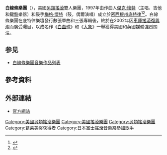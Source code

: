 {{Infobox musical artist
| Name                = 白線條樂團
| Img                 = Meg & Jack, The White Stripes.jpg
| Img_capt            = 梅格·懷特和傑克·懷特於[[巴塞隆納|巴塞隆納]]春天音樂季，2007年
| Background          = group_or_band
| Origin              = [[美國|美國]][[密西根州|密西根州]][[底特律|底特律]]
| Genre               = [[搖滾樂|搖滾]]、[[另類搖滾|另類搖滾]]、[[車庫搖滾|車庫搖滾]]、[[藍調搖滾|藍調搖滾]]、[[龐克搖滾|龐克搖滾]]<ref>{{cite web|url=http://www.ew.com/ew/article/0,,659881_3,00.html|title=The Return of (Good) Alt-Rock|first1=Brian|last1=Hiatt|first2=Liane|last2=Bonin|first3=Karen|last3=Valby|work=[[Entertainment_Weekly|Entertainment Weekly]]|date=2004-07-09|accessdate=2010-11-15|archive-date=2014-10-09|archive-url=https://web.archive.org/web/20141009041127/http://www.ew.com/ew/article/0,,659881_3,00.html|dead-url=no}}</ref>
| Years_active        = 1997年–2011年
| Label               = [[華納兄弟唱片|Warner Bros.]], [[V2唱片|V2]], [[第三人唱片|Third Man]], [[Sub_Pop|Sub Pop]], Sympathy for the Record Industry, Italy
| Associated_acts     = [[虎爛樂團|虎爛樂團]]、[[惡劣天樂團|惡劣天樂團]]、[[貝克|貝克]]、[[霍莉·葛萊麗|霍莉·葛萊麗]]、[[The_Dirtbombs|The Dirtbombs]]、[[鼓擊樂團|鼓擊樂團]]
| URL                 = http://whitestripes.com whitestripes.com
| Past_members     = [[梅格·懷特|梅格·懷特]]<br />[[傑克·懷特|傑克·懷特]]
}}
'''白線條樂團'''（{{lang-en|The White Stripes}}），美國[[另類搖滾|另類搖滾]]雙人樂團，1997年由作曲人[[傑克·懷特|傑克·懷特]]（主唱、吉他和鍵盤樂器）和鼓手[[梅格·懷特|梅格·懷特]]（鼓，偶爾演唱）成立於[[密西根州|密西根州]][[底特律|底特律]]<ref name="MTV Marriage">{{cite news|url=http://www.mtv.com/news/articles/1612151/20090526/white_stripes.jhtml Stripes Drummer Meg White Marries In Jack White's Backyard|title=White Stripes Drummer Meg White Marries In Jack White's Backyard|last=Kaufman|first=Gil|date=2009-05-26|publisher=MTV News|accessdate=2010-03-25|archive-date=2010-10-28|archive-url=https://web.archive.org/web/20101028050825/http://www.mtv.com/news/articles/1612151/20090526/white_stripes.jhtml|dead-url=no}}</ref><ref name="Marriage certificate">{{cite web|title=White Stripes Marriage License|url=http://www.gloriousnoise.com/?pg=white_stripes_married.php|publisher=Glorious Noise|accessdate=2010-05-29|archive-date=2016-03-12|archive-url=https://web.archive.org/web/20160312192051/http://www.gloriousnoise.com/?pg=white_stripes_married.php|dead-url=no}}</ref>。白線條樂團在底特律樂壇發行數張單曲和三張專輯後，終於在2002年因[[車庫搖滾|車庫搖滾復興潮]]而廣受矚目，以成名作《[[白血球_(專輯)|白血球]]》和《[[大象_(專輯)|大象]]》一舉獲得美國和英國媒體強烈關注。

== 参见 ==
* [[白線條樂團音樂作品列表|白線條樂團音樂作品列表]]

== 參考資料 ==
{{reflist}}

== 外部連結 ==
* [https://web.archive.org/web/20140814060503/http://www.whitestripes.com/ 官方網站]

{{Authority control}}
{{DEFAULTSORT:White Stripes, The}}
[[Category:美國另類搖滾樂團|Category:美國另類搖滾樂團]]
[[Category:美國搖滾樂團|Category:美國搖滾樂團]]
[[Category:另類搖滾樂團|Category:另類搖滾樂團]]
[[Category:葛莱美奖获得者|Category:葛莱美奖获得者]]
[[Category:日本富士搖滾音樂祭參加歌手|Category:日本富士搖滾音樂祭參加歌手]]